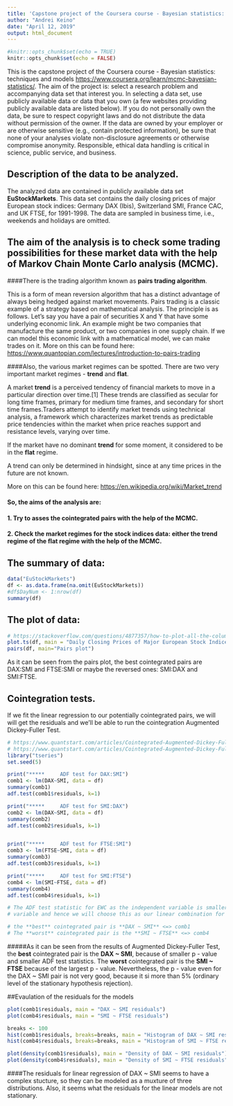 ```yaml
---
title: 'Capstone project of the Coursera course - Bayesian statistics: techniques and models'
author: "Andrei Keino"
date: "April 12, 2019"
output: html_document
---
```


```r
#knitr::opts_chunk$set(echo = TRUE)
knitr::opts_chunk$set(echo = FALSE)
```
This is the capstone project of the Coursera course - Bayesian statistics: techniques and models <https://www.coursera.org/learn/mcmc-bayesian-statistics/>.
The aim of the project is: select a research problem and accompanying data set that interest you. In selecting a data set, use publicly available data or data that you own (a few websites providing publicly available data are listed below). If you do not personally own the data, be sure to respect copyright laws and do not distribute the data without permission of the owner. If the data are owned by your employer or are otherwise sensitive (e.g., contain protected information), be sure that none of your analyses violate non-disclosure agreements or otherwise compromise anonymity. Responsible, ethical data handling is critical in science, public service, and business.

## Description of the data to be analyzed.

The analyzed data are contained in publicly available data set **EuStockMarkets**. This data set contains the daily closing prices of major European stock indices: Germany DAX (Ibis), Switzerland SMI, France CAC, and UK FTSE, for 1991-1998. The data are sampled in business time, i.e., weekends and holidays are omitted. 

## The aim of the analysis is to check some trading possibilities for these market data with the help of Markov Chain Monte Carlo analysis (MCMC).

####There is the trading algorithm known as **pairs trading algorithm**. 

This is a form of mean reversion algorithm that has a distinct advantage of always being hedged against market movements. Pairs trading is a classic example of a strategy based on mathematical analysis. The principle is as follows. Let's say you have a pair of securities X and Y that have some underlying economic link. An example might be two companies that manufacture the same product, or two companies in one supply chain. If we can model this economic link with a mathematical model, we can make trades on it. More on this can be found here: <https://www.quantopian.com/lectures/introduction-to-pairs-trading>

####Also, the various market regimes can be spotted. There are two very important market regimes - **trend** and **flat**.

A market **trend** is a perceived tendency of financial markets to move in a particular direction over time.[1] These trends are classified as secular for long time frames, primary for medium time frames, and secondary for short time frames.Traders attempt to identify market trends using technical analysis, a framework which characterizes market trends as predictable price tendencies within the market when price reaches support and resistance levels, varying over time.

If the market have no dominant **trend** for some moment, it considered to be in the **flat** regime.

A trend can only be determined in hindsight, since at any time prices in the future are not known.

More on this can be found here: <https://en.wikipedia.org/wiki/Market_trend>

#### So, the aims of the analysis are: 

#### 1. Try to asses the cointegrated pairs with the help of the MCMC.
#### 2. Check the market regimes for the stock indices data: either the trend regime of the flat regime with the help of the MCMC.

## The summary of data:

```r
data("EuStockMarkets")
df <- as.data.frame(na.omit(EuStockMarkets))
#df$DayNum <- 1:nrow(df)
summary(df)
```

## The plot of data:
```r
# https://stackoverflow.com/questions/4877357/how-to-plot-all-the-columns-of-a-data-frame-in-r
plot.ts(df, main = "Daily Closing Prices of Major European Stock Indices, 1991-1998", xlab = "Day number")
pairs(df, main="Pairs plot")
```

As it can be seen from the pairs plot, the best cointegrated pairs are DAX:SMI and FTSE:SMI or maybe the reversed ones: SMI:DAX and SMI:FTSE.

## Cointegration tests.

If we fit the linear regression to our potentially cointegrated pairs, we will will get the residuals and we'll be able to run the cointegration Augmented Dickey-Fuller Test.

```r
# https://www.quantstart.com/articles/Cointegrated-Augmented-Dickey-Fuller-Test-for-Pairs-Trading-Evaluation-in-R
# https://www.quantstart.com/articles/Cointegrated-Augmented-Dickey-Fuller-Test-for-Pairs-Trading-Evaluation-in-R
library("tseries")
set.seed(5)

print("*****     ADF test for DAX:SMI")
comb1 <- lm(DAX~SMI, data = df)
summary(comb1)
adf.test(comb1$residuals, k=1)

print("*****     ADF test for SMI:DAX")
comb2 <- lm(DAX~SMI, data = df)
summary(comb2)
adf.test(comb2$residuals, k=1)


print("*****     ADF test for FTSE:SMI")
comb3 <- lm(FTSE~SMI, data = df)
summary(comb3)
adf.test(comb3$residuals, k=1)

print("*****     ADF test for SMI:FTSE")
comb4 <- lm(SMI~FTSE, data = df)
summary(comb4)
adf.test(comb4$residuals, k=1)

# The ADF test statistic for EWC as the independent variable is smaller (more negative) than that for EWA as the independent 
# variable and hence we will choose this as our linear combination for any future trading implementations.

# the **best** cointegrated pair is **DAX ~ SMI** <=> comb1
# The **worst** cointegrated pair is the **SMI ~ FTSE** <=> comb4
```

#####As it can be seen from the results of Augmented Dickey-Fuller Test, the **best** cointegrated pair is the **DAX ~ SMI**, because of smaller p - value and smaller ADF test statistics. The **worst** cointegrated pair is the **SMI ~ FTSE** because of the largest p - value. Nevertheless, the p - value even for the DAX ~ SMI pair is not very good, because it si more than 5% (ordinary level of the stationary hypothesis rejection).

##Evaulation of the residuals for the models

```r

plot(comb1$residuals, main = "DAX ~ SMI residuals")
plot(comb4$residuals, main = "SMI ~ FTSE residuals")

breaks <- 100
hist(comb1$residuals, breaks=breaks, main = "Histogram of DAX ~ SMI residuals")
hist(comb4$residuals, breaks=breaks, main = "Histogram of SMI ~ FTSE residuals")

plot(density(comb1$residuals), main = "Density of DAX ~ SMI residuals")
plot(density(comb4$residuals), main = "Density of SMI ~ FTSE residuals")
``` 

####The residuals for linear regression of DAX ~ SMI seems to have a complex stucture, so they can be modeled as a muxture  of three distributions. Also, it seems what the residuals for the linear models are not stationary.


